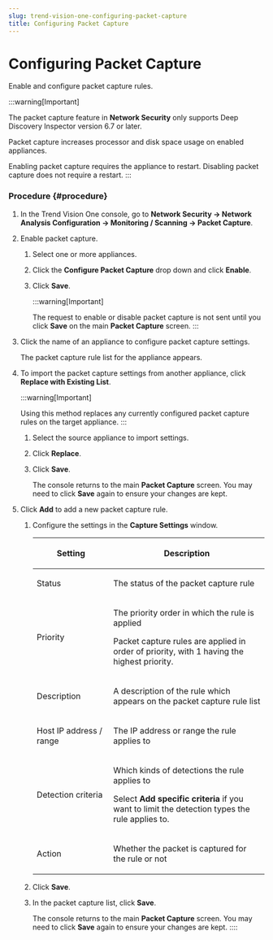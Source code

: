 ```yaml
---
slug: trend-vision-one-configuring-packet-capture
title: Configuring Packet Capture
---
```

# Configuring Packet Capture

Enable and configure packet capture rules.

:::warning[Important]

The packet capture feature in **Network Security** only supports Deep Discovery Inspector version 6.7 or later.

Packet capture increases processor and disk space usage on enabled appliances.

Enabling packet capture requires the appliance to restart. Disabling packet capture does not require a restart.
:::

### Procedure {#procedure}

1.  In the Trend Vision One console, go to **Network Security → Network Analysis Configuration → Monitoring / Scanning → Packet Capture**.

2.  Enable packet capture.

    1.  Select one or more appliances.

    2.  Click the **Configure Packet Capture** drop down and click **Enable**.

    3.  Click **Save**.

        :::warning[Important]

        The request to enable or disable packet capture is not sent until you click **Save** on the main **Packet Capture** screen.
        :::

3.  Click the name of an appliance to configure packet capture settings.

    The packet capture rule list for the appliance appears.

4.  To import the packet capture settings from another appliance, click **Replace with Existing List**.

    :::warning[Important]

    Using this method replaces any currently configured packet capture rules on the target appliance.
    :::

    1.  Select the source appliance to import settings.

    2.  Click **Replace**.

    3.  Click **Save**.

        The console returns to the main **Packet Capture** screen. You may need to click **Save** again to ensure your changes are kept.

5.  Click **Add** to add a new packet capture rule.

    1.  Configure the settings in the **Capture Settings** window.

        <table>
        <colgroup>
        <col style="width: 33%" />
        <col style="width: 67%" />
        </colgroup>
        <thead>
        <tr>
        <th><p>Setting</p></th>
        <th><p>Description</p></th>
        </tr>
        </thead>
        <tbody>
        <tr>
        <td><p>Status</p></td>
        <td><p>The status of the packet capture rule</p></td>
        </tr>
        <tr>
        <td><p>Priority</p></td>
        <td><p>The priority order in which the rule is applied</p>
        <p>Packet capture rules are applied in order of priority, with 1 having the highest priority.</p></td>
        </tr>
        <tr>
        <td><p>Description</p></td>
        <td><p>A description of the rule which appears on the packet capture rule list</p></td>
        </tr>
        <tr>
        <td><p>Host IP address / range</p></td>
        <td><p>The IP address or range the rule applies to</p></td>
        </tr>
        <tr>
        <td><p>Detection criteria</p></td>
        <td><p>Which kinds of detections the rule applies to</p>
        <p>Select <strong>Add specific criteria</strong> if you want to limit the detection types the rule applies to.</p></td>
        </tr>
        <tr>
        <td><p>Action</p></td>
        <td><p>Whether the packet is captured for the rule or not</p></td>
        </tr>
        </tbody>
        </table>

    2.  Click **Save**.

    3.  In the packet capture list, click **Save**.

        The console returns to the main **Packet Capture** screen. You may need to click **Save** again to ensure your changes are kept.
::::
